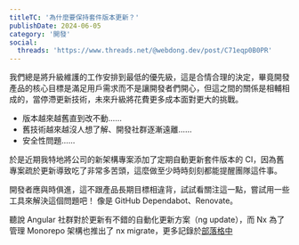 ```yaml
---
titleTC: '為什麼要保持套件版本更新？'
publishDate: 2024-06-05
category: '開發'
social:
  threads: 'https://www.threads.net/@webdong.dev/post/C71eqp0B0PR'
---
```


我們總是將升級維護的工作安排到最低的優先級，這是合情合理的決定，畢竟開發產品的核心目標是滿足用戶需求而不是讓開發者們開心，但這之間的關係是相輔相成的，當停滯更新技術，未來升級將花費更多成本面對更大的挑戰。

- 版本越來越舊直到改不動……
- 舊技術越來越沒人想了解、開發社群逐漸遠離……
- 安全性問題……

於是近期我特地將公司的新架構專案添加了定期自動更新套件版本的 CI，因為舊專案疏於更新導致吃了非常多苦頭，這麼做至少時時刻刻都能提醒團隊這件事。

開發者應與時俱進，這不跟產品長期目標相違背，試試看關注這一點，嘗試用一些工具來解決這個問題吧！ 像是 GitHub Dependabot、Renovate。

聽說 Angular 社群對於更新有不錯的自動化更新方案（ng update），而 Nx 為了管理 Monorepo 架構也推出了 nx migrate，更多記錄於[部落格中](https://www.webdong.dev/post/nx-migrate-to-solve-upgrade-problem/)
